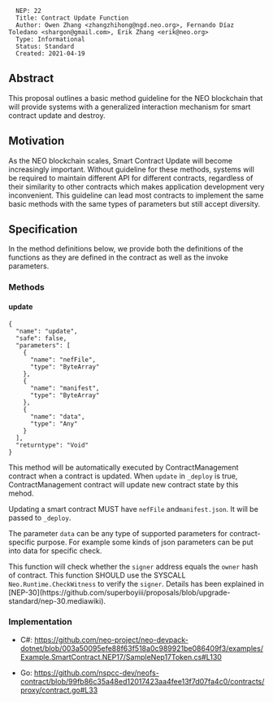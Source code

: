 <pre>
  NEP: 22
  Title: Contract Update Function
  Author: Owen Zhang <zhangzhihong@ngd.neo.org>, Fernando Díaz Toledano <shargon@gmail.com>, Erik Zhang <erik@neo.org>
  Type: Informational
  Status: Standard
  Created: 2021-04-19
</pre>

==Abstract==

This proposal outlines a basic method guideline for the NEO blockchain that will provide systems with a generalized interaction mechanism for smart contract update and destroy.

==Motivation==

As the NEO blockchain scales, Smart Contract Update will become increasingly important.  Without guideline for these methods, systems will be required to maintain different API for different contracts, regardless of their similarity to other contracts which makes application development very inconvenient. This guideline can lead most contracts to implement the same basic methods with the same types of parameters but still accept diversity.

==Specification==

In the method definitions below, we provide both the definitions of the functions as they are defined in the contract as well as the invoke parameters.

===Methods===

====update====

<pre>
{
  "name": "update",
  "safe": false,
  "parameters": [
    {
      "name": "nefFile",
      "type": "ByteArray"
    },
    {
      "name": "manifest",
      "type": "ByteArray"
    },
    {
      "name": "data",
      "type": "Any"
    }
  ],
  "returntype": "Void"
}
</pre>

This method will be automatically executed by ContractManagement contract when a contract is updated. When <code>update</code> in <code>_deploy</code> is true, ContractManagement contract will update new contract state by this mehod.

Updating a smart contract MUST have <code>nefFile</code> and<code>manifest.json</code>. It will be passed to <code>_deploy</code>.

The parameter <code>data</code> can be any type of supported parameters for contract-specific purpose. For example some kinds of json parameters can be put into data for specific check.

This function will check whether the <code>signer</code> address equals the <code>owner</code> hash of contract. This function SHOULD use the SYSCALL <code>Neo.Runtime.CheckWitness</code> to verify the <code>signer</code>. Details has been explained in [NEP-30](https://github.com/superboyiii/proposals/blob/upgrade-standard/nep-30.mediawiki).

===Implementation===

* C#: https://github.com/neo-project/neo-devpack-dotnet/blob/003a50095efe88f63f518a0c989921be086409f3/examples/Example.SmartContract.NEP17/SampleNep17Token.cs#L130

* Go: https://github.com/nspcc-dev/neofs-contract/blob/99fb86c35a48ed12017423aa4fee13f7d07fa4c0/contracts/proxy/contract.go#L33